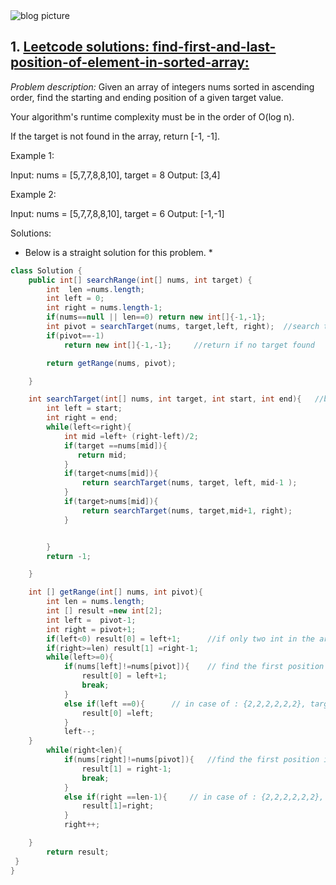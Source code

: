 

<div className={styles["Welcome"]}>

<div className={styles["img-responsive"]}>
  <img src="../../images/blog-1.jpg" className={styles["img-responsive"]} alt="blog picture" />
</div>

## 1. <a href = "https://leetcode.com/problems/find-first-and-last-position-of-element-in-sorted-array/"> Leetcode solutions: find-first-and-last-position-of-element-in-sorted-array: </a>

*Problem description:*
Given an array of integers nums sorted in ascending order, find the starting and ending position of a given target value.

Your algorithm's runtime complexity must be in the order of O(log n).

If the target is not found in the array, return [-1, -1].

Example 1:

Input: nums = [5,7,7,8,8,10], target = 8
Output: [3,4]

Example 2:

Input: nums = [5,7,7,8,8,10], target = 6
Output: [-1,-1]



Solutions:
* Below is a straight solution for this problem. *

```java
class Solution {
    public int[] searchRange(int[] nums, int target) {
        int  len =nums.length;
        int left = 0;
        int right = nums.length-1;
        if(nums==null || len==0) return new int[]{-1,-1};
        int pivot = searchTarget(nums, target,left, right);  //search the first place of the target in the array
        if(pivot==-1)
            return new int[]{-1,-1};     //return if no target found

        return getRange(nums, pivot);

    }

    int searchTarget(int[] nums, int target, int start, int end){   //binary search the target position
        int left = start;
        int right = end;
        while(left<=right){
            int mid =left+ (right-left)/2;
            if(target ==nums[mid]){
               return mid;
            }
            if(target<nums[mid]){
                return searchTarget(nums, target, left, mid-1 );
            }
            if(target>nums[mid]){
                return searchTarget(nums, target,mid+1, right);
            }


        }
        return -1;

    }

    int [] getRange(int[] nums, int pivot){
        int len = nums.length;
        int [] result =new int[2];
        int left =  pivot-1;
        int right = pivot+1;
        if(left<0) result[0] = left+1;      //if only two int in the array, such as {2,2}, target is 2;
        if(right>=len) result[1] =right-1;
        while(left>=0){
            if(nums[left]!=nums[pivot]){    // find the first position in the left side which is not equal to the target, plus 1;
                result[0] = left+1;
                break;
            }
            else if(left ==0){      // in case of : {2,2,2,2,2,2}, target is 2.
                result[0] =left;
            }
            left--;
    }
        while(right<len){
            if(nums[right]!=nums[pivot]){   //find the first position in the right side which is not equal to the target, minus 1;
                result[1] = right-1;
                break;
            }
            else if(right ==len-1){     // in case of : {2,2,2,2,2,2}, target is 2.
                result[1]=right;
            }
            right++;

    }
        return result;
 }
}
```

 </div>